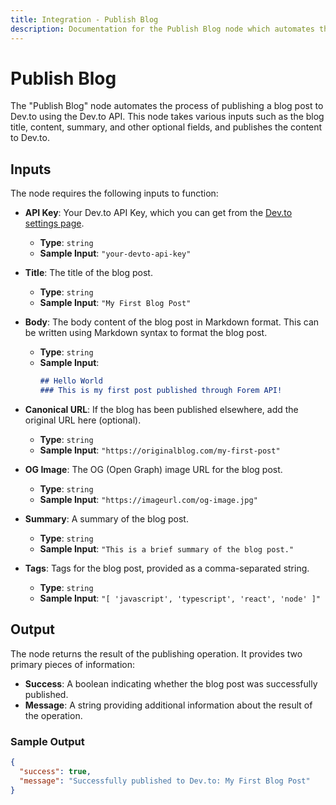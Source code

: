 ```yaml
---
title: Integration - Publish Blog
description: Documentation for the Publish Blog node which automates the process of publishing a blog post to Dev.to using the Dev.to API.
---
```



# Publish Blog
The "Publish Blog" node automates the process of publishing a blog post to Dev.to using the Dev.to API. This node takes various inputs such as the blog title, content, summary, and other optional fields, and publishes the content to Dev.to.

<Node id="@buildship/devto-publish-blog" version="1.3.0" />

## Inputs
The node requires the following inputs to function:

- **API Key**: Your Dev.to API Key, which you can get from the [Dev.to settings page](https://dev.to/settings/extensions).
  - **Type**: `string`
  - **Sample Input**: `"your-devto-api-key"`

- **Title**: The title of the blog post.
  - **Type**: `string`
  - **Sample Input**: `"My First Blog Post"`

- **Body**: The body content of the blog post in Markdown format. This can be written using Markdown syntax to format the blog post.
  - **Type**: `string`
  - **Sample Input**:
    ```markdown
    ## Hello World  
    ### This is my first post published through Forem API!
    ```

- **Canonical URL**: If the blog has been published elsewhere, add the original URL here (optional).
  - **Type**: `string`
  - **Sample Input**: `"https://originalblog.com/my-first-post"`

- **OG Image**: The OG (Open Graph) image URL for the blog post.
  - **Type**: `string`
  - **Sample Input**: `"https://imageurl.com/og-image.jpg"`

- **Summary**: A summary of the blog post.
  - **Type**: `string`
  - **Sample Input**: `"This is a brief summary of the blog post."`

- **Tags**: Tags for the blog post, provided as a comma-separated string.
  - **Type**: `string`
  - **Sample Input**: `"[ 'javascript', 'typescript', 'react', 'node' ]"`

## Output
The node returns the result of the publishing operation. It provides two primary pieces of information:

- **Success**: A boolean indicating whether the blog post was successfully published.
- **Message**: A string providing additional information about the result of the operation.

### Sample Output
```json
{
  "success": true,
  "message": "Successfully published to Dev.to: My First Blog Post"
}
```